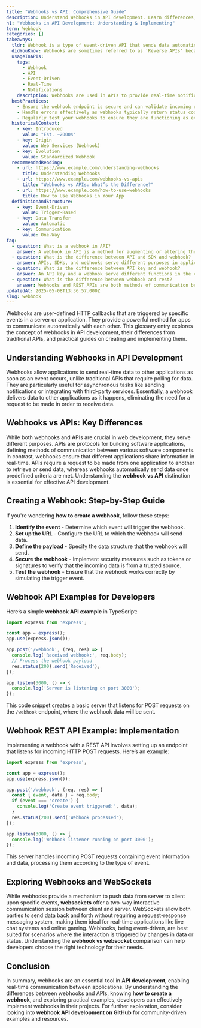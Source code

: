 ```yaml
---
title: "Webhooks vs API: Comprehensive Guide"
description: Understand Webhooks in API development. Learn differences, creation steps, real-world examples. Explore Webhooks vs WebSockets.
h1: "Webhooks in API Development: Understanding & Implementing"
term: Webhook
categories: []
takeaways:
  tldr: Webhook is a type of event-driven API that sends data automatically when a specific event occurs.
  didYouKnow: Webhooks are sometimes referred to as 'Reverse APIs' because they push data to applications, unlike traditional APIs which pull data.
  usageInAPIs:
    tags:
      - Webhook
      - API
      - Event-Driven
      - Real-Time
      - Notifications
    description: Webhooks are used in APIs to provide real-time notifications without the need for continuous polling. They are often used for events like updates to a CRM system, sending reminders, or stock price changes. Webhooks are simpler to set up than APIs, requiring only a single POST request and a designated URL for data reception.
  bestPractices:
    - Ensure the webhook endpoint is secure and can validate incoming requests.
    - Handle errors effectively as webhooks typically return status codes without detailed feedback.
    - Regularly test your webhooks to ensure they are functioning as expected.
  historicalContext:
    - key: Introduced
      value: "Est. ~2000s"
    - key: Origin
      value: Web Services (Webhook)
    - key: Evolution
      value: Standardized Webhook
  recommendedReading:
    - url: https://www.example.com/understanding-webhooks
      title: Understanding Webhooks
    - url: https://www.example.com/webhooks-vs-apis
      title: "Webhooks vs APIs: What’s the Difference?"
    - url: https://www.example.com/how-to-use-webhooks
      title: How to Use Webhooks in Your App
  definitionAndStructure:
    - key: Event-Driven
      value: Trigger-Based
    - key: Data Transfer
      value: Automatic
    - key: Communication
      value: One-Way
faq:
  - question: What is a webhook in API?
    answer: A webhook in API is a method for augmenting or altering the behavior of a web page or web application with custom callbacks. These callbacks may be maintained, modified, and managed by third-party users and developers who may not necessarily be affiliated with the originating website or application. Unlike traditional APIs that work on a request-response model, webhooks are event-driven and send data to other applications as a reaction to certain events or triggers.
  - question: What is the difference between API and SDK and webhook?
    answer: APIs, SDKs, and webhooks serve different purposes in application development. An API (Application Programming Interface) is a set of rules and protocols for building and interacting with software applications. It allows different software applications to communicate with each other. An SDK (Software Development Kit) is a collection of software tools and libraries that developers use to create applications for specific platforms. A webhook, on the other hand, is a way for an application to provide other applications with real-time information. APIs retrieve data upon request, SDKs provide a framework for building applications, and webhooks push data when certain events occur.
  - question: What is the difference between API key and webhook?
    answer: An API key and a webhook serve different functions in the context of APIs. An API key is a unique identifier used to authenticate a user, developer, or calling program to an API. It is used to track and control how the API is being used, to prevent abuse and ensure security. A webhook, on the other hand, is a method used by applications to send real-time data to other applications. The key difference is that while an API key is used for authentication and authorization, a webhook is used for data transmission based on events.
  - question: What is the difference between webhook and rest?
    answer: Webhooks and REST APIs are both methods of communication between applications, but they operate differently. A REST API is a set of rules for how a client should request information or perform operations on a server. It operates on a request-response model, where the client sends a request to the server and waits for a response. A webhook, on the other hand, is event-driven and sends data to the client as soon as a specific event occurs on the server. Therefore, if real-time data or notifications are required, webhooks are typically the better choice. However, if the data or notifications are not time-sensitive, or if the integration requirements extend beyond POST requests, REST APIs are usually more suitable.
updatedAt: 2025-05-08T13:36:57.000Z
slug: webhook
---
```


Webhooks are user-defined HTTP callbacks that are triggered by specific events in a server or application. They provide a powerful method for apps to communicate automatically with each other. This glossary entry explores the concept of webhooks in API development, their differences from traditional APIs, and practical guides on creating and implementing them.

## Understanding Webhooks in API Development

Webhooks allow applications to send real-time data to other applications as soon as an event occurs, unlike traditional APIs that require polling for data. They are particularly useful for asynchronous tasks like sending notifications or integrating with third-party services. Essentially, a webhook delivers data to other applications as it happens, eliminating the need for a request to be made in order to receive data.

## Webhooks vs APIs: Key Differences

While both webhooks and APIs are crucial in web development, they serve different purposes. APIs are protocols for building software applications, defining methods of communication between various software components. In contrast, webhooks ensure that different applications share information in real-time. APIs require a request to be made from one application to another to retrieve or send data, whereas webhooks automatically send data once predefined criteria are met. Understanding the **webhook vs API** distinction is essential for effective API development.

## Creating a Webhook: Step-by-Step Guide

If you're wondering **how to create a webhook**, follow these steps:

1. **Identify the event** - Determine which event will trigger the webhook.
2. **Set up the URL** - Configure the URL to which the webhook will send data.
3. **Define the payload** - Specify the data structure that the webhook will send.
4. **Secure the webhook** - Implement security measures such as tokens or signatures to verify that the incoming data is from a trusted source.
5. **Test the webhook** - Ensure that the webhook works correctly by simulating the trigger event.

## Webhook API Examples for Developers

Here’s a simple **webhook API example** in TypeScript:

```typescript
import express from 'express';

const app = express();
app.use(express.json());

app.post('/webhook', (req, res) => {
  console.log('Received webhook:', req.body);
  // Process the webhook payload
  res.status(200).send('Received');
});

app.listen(3000, () => {
  console.log('Server is listening on port 3000');
});
```

This code snippet creates a basic server that listens for POST requests on the `/webhook` endpoint, where the webhook data will be sent.

## Webhook REST API Example: Implementation

Implementing a webhook with a REST API involves setting up an endpoint that listens for incoming HTTP POST requests. Here’s an example:

```typescript
import express from 'express';

const app = express();
app.use(express.json());

app.post('/webhook', (req, res) => {
  const { event, data } = req.body;
  if (event === 'create') {
    console.log('Create event triggered:', data);
  }
  res.status(200).send('Webhook processed');
});

app.listen(3000, () => {
  console.log('Webhook listener running on port 3000');
});
```

This server handles incoming POST requests containing event information and data, processing them according to the type of event.

## Exploring Webhooks and WebSockets

While webhooks provide a mechanism to push data from server to client upon specific events, **websockets** offer a two-way interactive communication session between client and server. WebSockets allow both parties to send data back and forth without requiring a request-response messaging system, making them ideal for real-time applications like live chat systems and online gaming. Webhooks, being event-driven, are best suited for scenarios where the interaction is triggered by changes in data or status. Understanding the **webhook vs websocket** comparison can help developers choose the right technology for their needs.

## Conclusion

In summary, webhooks are an essential tool in **API development**, enabling real-time communication between applications. By understanding the differences between webhooks and APIs, knowing **how to create a webhook**, and exploring practical examples, developers can effectively implement webhooks in their projects. For further exploration, consider looking into **webhook API development on GitHub** for community-driven examples and resources.